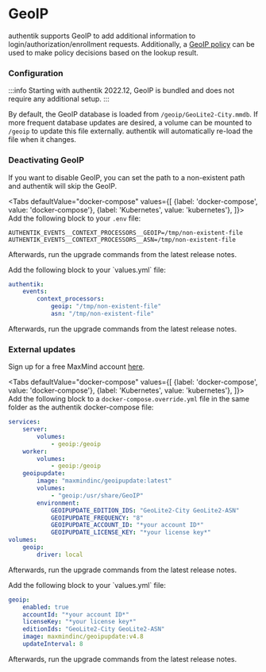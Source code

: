# GeoIP

authentik supports GeoIP to add additional information to login/authorization/enrollment requests. Additionally, a [GeoIP policy](../customize/policies/index.md#geoip-policy) can be used to make policy decisions based on the lookup result.

### Configuration

:::info
Starting with authentik 2022.12, GeoIP is bundled and does not require any additional setup.
:::

By default, the GeoIP database is loaded from `/geoip/GeoLite2-City.mmdb`. If more frequent database updates are desired, a volume can be mounted to `/geoip` to update this file externally. authentik will automatically re-load the file when it changes.

### Deactivating GeoIP

If you want to disable GeoIP, you can set the path to a non-existent path and authentik will skip the GeoIP.


<Tabs
  defaultValue="docker-compose"
  values={[
    {label: 'docker-compose', value: 'docker-compose'},
    {label: 'Kubernetes', value: 'kubernetes'},
  ]}>
  <TabItem value="docker-compose">
Add the following block to your `.env` file:

```shell
AUTHENTIK_EVENTS__CONTEXT_PROCESSORS__GEOIP=/tmp/non-existent-file
AUTHENTIK_EVENTS__CONTEXT_PROCESSORS__ASN=/tmp/non-existent-file
```

Afterwards, run the upgrade commands from the latest release notes.

  </TabItem>
  <TabItem value="kubernetes">
Add the following block to your `values.yml` file:

```yaml
authentik:
    events:
        context_processors:
            geoip: "/tmp/non-existent-file"
            asn: "/tmp/non-existent-file"
```

Afterwards, run the upgrade commands from the latest release notes.

  </TabItem>
</Tabs>

### External updates

Sign up for a free MaxMind account [here](https://www.maxmind.com/en/geolite2/signup).

<Tabs
  defaultValue="docker-compose"
  values={[
    {label: 'docker-compose', value: 'docker-compose'},
    {label: 'Kubernetes', value: 'kubernetes'},
  ]}>
  <TabItem value="docker-compose">
Add the following block to a `docker-compose.override.yml` file in the same folder as the authentik docker-compose file:

```yaml
services:
    server:
        volumes:
            - geoip:/geoip
    worker:
        volumes:
            - geoip:/geoip
    geoipupdate:
        image: "maxmindinc/geoipupdate:latest"
        volumes:
            - "geoip:/usr/share/GeoIP"
        environment:
            GEOIPUPDATE_EDITION_IDS: "GeoLite2-City GeoLite2-ASN"
            GEOIPUPDATE_FREQUENCY: "8"
            GEOIPUPDATE_ACCOUNT_ID: "*your account ID*"
            GEOIPUPDATE_LICENSE_KEY: "*your license key*"
volumes:
    geoip:
        driver: local
```

Afterwards, run the upgrade commands from the latest release notes.

  </TabItem>
  <TabItem value="kubernetes">
Add the following block to your `values.yml` file:

```yaml
geoip:
    enabled: true
    accountId: "*your account ID*"
    licenseKey: "*your license key*"
    editionIds: "GeoLite2-City GeoLite2-ASN"
    image: maxmindinc/geoipupdate:v4.8
    updateInterval: 8
```

Afterwards, run the upgrade commands from the latest release notes.

  </TabItem>
</Tabs>
